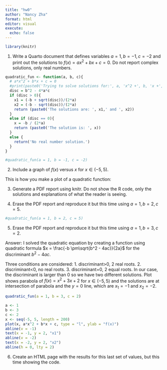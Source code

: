 ```yaml
---
title: "hw0"
author: "Nancy Zha"
format: html
editor: visual
execute:
  echo: false
---
```


```r
library(knitr)
```

(1) Write a Quarto document that defines variables $a=1, b=-1, c=-2$ and print out the solutions to $f(x) = ax^2+bx+c=0$. Do not report complex solutions, only real numbers.

```r
quadratic_fun <- function(a, b, c){
  # a*x^2 + b*x + c = 0
  #print(paste0('Trying to solve solutions for:', a, 'x^2 +', b, 'x +', c))
  disc = b^2 - 4*a*c
  if (disc > 0){
    x1 = (-b + sqrt(disc))/(2*a)
    x2 = (-b - sqrt(disc))/(2*a)
    return (paste0('The solutions are: ', x1,' and ', x2))
  }
  else if (disc == 0){
    x = -b / (2*a)
    return (paste0('The solution is: ', x))
  }
  else {
    return('No real number solution.')
  }
}
```

```r
#quadratic_fun(a = 1, b = -1, c = -2)
```

(2) Include a graph of $f(x)$ versus $x$ for $x \in (-5,5)$.

This is how you make a plot of a quadratic function:

(3) Generate a PDF report using knitr. Do not show the R code, only the solutions and explanations of what the reader is seeing.

(4) Erase the PDF report and reproduce it but this time using $a=1, b=2, c=5$.

```r
#quadratic_fun(a = 1, b = 2, c = 5)
```

(5) Erase the PDF report and reproduce it but this time using $a=1, b=3, c=2$.

Answer: I solved the quadratic equation by creating a function using quadratic formula $x = \frac{-b \pm\sqrt{b^2 - 4ac}}{2a}$ for the discriminant $b^2 - 4ac$. 

Three conditions are considered: 1. discriminant\>0, 2 real roots. 2. discriminant\<0, no real roots. 3. discriminant=0, 2 equal roots. In our case, the discriminant is larger than 0 so we have two different solutions. Plot shows parabola of $f(x) = x^2+3x+2$ for $x \in (-5,5)$ and the solutions are at intersection of parabola and the $y=0$ line, which are $x_1=-1$ and $x_2=-2$.

```r
quadratic_fun(a = 1, b = 3, c = 2)
```

```r
a <- 1 
b <- 3
c <- 2
x <- seq(-5, 5, length = 200)
plot(x, a*x^2 + b*x + c, type = "l", ylab = "f(x)")
abline(v = -1)
text(x = -1, y = 2, "x1")
abline(v = -2)
text(x = -2, y = 2, "x2")
abline(h = 0, lty = 2)
```

(6) Create an HTML page with the results for this last set of values, but this time showing the code.
